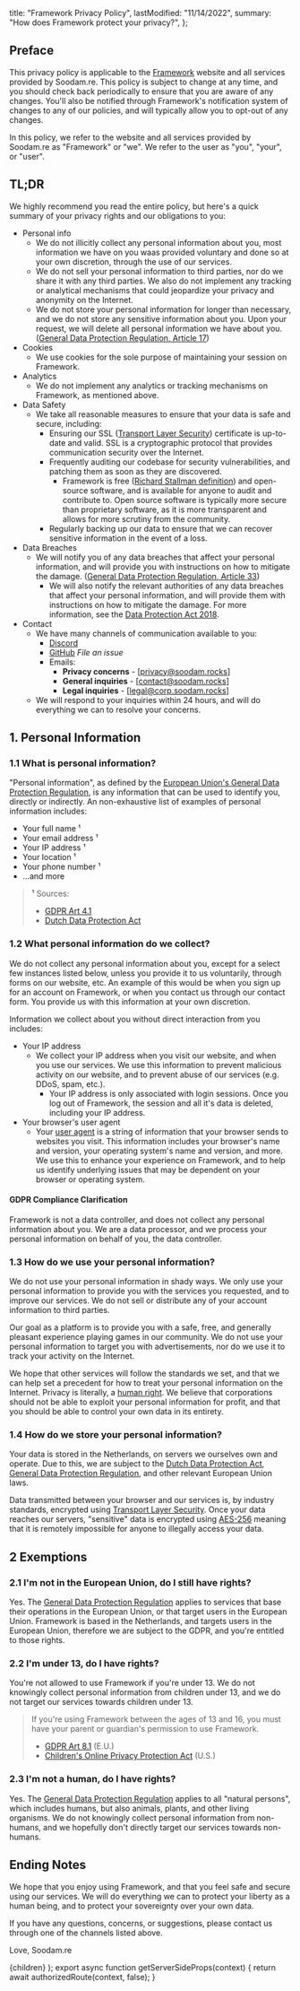 
  title: "Framework Privacy Policy",
  lastModified: "11/14/2022",
  summary: "How does Framework protect your privacy?",
};

## Preface

This privacy policy is applicable to the [Framework](https://framework.soodam.rocks) website and all services provided by Soodam.re.
This policy is subject to change at any time, and you should check back periodically to ensure that you are aware of any changes.
You'll also be notified through Framework's notification system of changes to any of our policies, and will typically allow
you to opt-out of any changes.

In this policy, we refer to the website and all services provided by Soodam.re as "Framework" or "we". We refer to the user as "you", "your", or "user".

## TL;DR

We highly recommend you read the entire policy, but here's a quick summary of your privacy rights and our obligations to you:

- Personal info
  - We do not illicitly collect any personal information about you, most information we have on you waas provided voluntary and done so at your own discretion,
    through the use of our services.
  - We do not sell your personal information to third parties, nor do we share it with any third parties. We also do not implement
    any tracking or analytical mechanisms that could jeopardize your privacy and anonymity on the Internet.
  - We do not store your personal information for longer than necessary, and we do not store any sensitive information about you. Upon
    your request, we will delete all personal information we have about you. ([General Data Protection Regulation, Article 17](https://gdpr-info.eu/art-17-gdpr/))
- Cookies
  - We use cookies for the sole purpose of maintaining your session on Framework.
- Analytics
  - We do not implement any analytics or tracking mechanisms on Framework, as mentioned above.
- Data Safety
  - We take all reasonable measures to ensure that your data is safe and secure, including:
    - Ensuring our SSL ([Transport Layer Security](https://en.wikipedia.org/wiki/Transport_Layer_Security)) certificate is up-to-date and valid.
      SSL is a cryptographic protocol that provides communication security over the Internet.
    - Frequently auditing our codebase for security vulnerabilities, and patching them as soon as they are discovered.
      - Framework is free ([Richard Stallman definition](https://www.gnu.org/philosophy/free-sw.html)) and open-source software, and is
        available for anyone to audit and contribute to. Open source software is typically more secure than proprietary software,
        as it is more transparent and allows for more scrutiny from the community.
    - Regularly backing up our data to ensure that we can recover sensitive information in the event of a loss.
- Data Breaches
  - We will notify you of any data breaches that affect your personal information, and will provide you with instructions on how to
    mitigate the damage. ([General Data Protection Regulation, Article 33](https://gdpr-info.eu/art-33-gdpr/))
    - We will also notify the relevant authorities of any data breaches that affect your personal information, and will provide them
      with instructions on how to mitigate the damage. For more information, see the [Data Protection Act 2018](https://www.legislation.gov.uk/ukpga/2018/12/contents/enacted).
- Contact
  - We have many channels of communication available to you:
    - [Discord](https://discord.gg/g88JS6Tmte)
    - [GitHub](https://github.com/Tsodinq/framework) _File an issue_
    - Emails:
      - **Privacy concerns** - [privacy@soodam.rocks]
      - **General inquiries** - [contact@soodam.rocks]
      - **Legal inquiries** - [legal@corp.soodam.rocks]
  - We will respond to your inquiries within 24 hours, and will do everything we can to resolve your concerns.

## 1. Personal Information

### 1.1 What is personal information?

"Personal information", as defined by the [European Union's General Data Protection Regulation](https://gdpr-info.eu/), is any information
that can be used to identify you, directly or indirectly. An non-exhaustive list of examples of personal information includes:

- Your full name ¹
- Your email address ¹
- Your IP address ¹
- Your location ¹
- Your phone number ¹
- ...and more

> **¹** Sources:
>
> - [GDPR Art 4.1](https://gdpr-info.eu/art-4-gdpr/)
> - [Dutch Data Protection Act](https://wetten.overheid.nl/BWBR0005537/2021-01-01)

### 1.2 What personal information do we collect?

We do not collect any personal information about you, except for a select few instances listed below, unless you provide it to us
voluntarily, through forms on our website, etc. An example of this would be when you sign up for an account on Framework,
or when you contact us through our contact form. You provide us with this information at your own discretion.

Information we collect about you without direct interaction from you includes:

- Your IP address
  - We collect your IP address when you visit our website, and when you use our services. We use this information to prevent
    malicious activity on our website, and to prevent abuse of our services (e.g. DDoS, spam, etc.).
    - Your IP address is only associated with login sessions. Once you log out of Framework,
      the session and all it's data is deleted, including your IP address.
- Your browser's user agent
  - Your [user agent](https://developer.mozilla.org/en-US/docs/Web/HTTP/Headers/User-Agent) is a string of information
    that your browser sends to websites you visit. This information includes your browser's name and version, your operating
    system's name and version, and more. We use this to enhance your experience on Framework, and to help us identify
    underlying issues that may be dependent on your browser or operating system.

#### GDPR Compliance Clarification

Framework is not a data controller, and does not collect any personal information about you. We are a data processor, and we process
your personal information on behalf of you, the data controller.

### 1.3 How do we use your personal information?

We do not use your personal information in shady ways. We only use your personal information to provide you with the services you
requested, and to improve our services. We do not sell or distribute any of your account information to third parties.

Our goal as a platform is to provide you with a safe, free, and generally pleasant experience playing games in our community.
We do not use your personal information to target you with advertisements, nor do we use it to track your activity on the Internet.

We hope that other services will follow the standards we set, and that we can help set a precedent for how to treat your personal
information on the Internet. Privacy is literally, a [human right](https://www.un.org/en/universal-declaration-human-rights/). We
believe that corporations should not be able to exploit your personal information for profit, and that you should be able to
control your own data in its entirety.

### 1.4 How do we store your personal information?

Your data is stored in the Netherlands, on servers we ourselves own and operate. Due to this, we are subject to the
[Dutch Data Protection Act](https://wetten.overheid.nl/BWBR0005537/2021-01-01), [General Data Protection Regulation](https://gdpr-info.eu/),
and other relevant European Union laws.

Data transmitted between your browser and our services is, by industry standards, encrypted using [Transport Layer Security](https://en.wikipedia.org/wiki/Transport_Layer_Security).
Once your data reaches our servers, "sensitive" data is encrypted using [AES-256](https://en.wikipedia.org/wiki/Advanced_Encryption_Standard)
meaning that it is remotely impossible for anyone to illegally access your data.

## 2 Exemptions

### 2.1 I'm not in the European Union, do I still have rights?

Yes. The [General Data Protection Regulation](https://gdpr-info.eu/) applies to services that base their operations in the European
Union, or that target users in the European Union. Framework is based in the Netherlands, and targets users in the European Union,
therefore we are subject to the GDPR, and you're entitled to those rights.

### 2.2 I'm under 13, do I have rights?

You're not allowed to use Framework if you're under 13. We do not knowingly collect personal information from children under 13,
and we do not target our services towards children under 13.

> If you're using Framework between the ages of 13 and 16, you must have your parent or guardian's permission to use Framework.
>
> - [GDPR Art 8.1](https://gdpr-info.eu/art-8-gdpr/) (E.U.)
> - [Children's Online Privacy Protection Act](https://www.ftc.gov/tips-advice/business-center/guidance/childrens-online-privacy-protection-rule) (U.S.)

### 2.3 I'm not a human, do I have rights?

Yes. The [General Data Protection Regulation](https://gdpr-info.eu/) applies to all "natural persons", which includes humans, but
also animals, plants, and other living organisms. We do not knowingly collect personal information from non-humans, and we hopefully
don't directly target our services towards non-humans.

## Ending Notes

We hope that you enjoy using Framework, and that you feel safe and secure using our services. We will do everything we can to
protect your liberty as a human being, and to protect your sovereignty over your own data.

If you have any questions, concerns, or suggestions, please contact us through one of the channels listed above.

Love, Soodam.re

  <DocWrapper meta={meta}>{children}</DocWrapper>
);
export async function getServerSideProps(context) {
  return await authorizedRoute(context, false);
}
